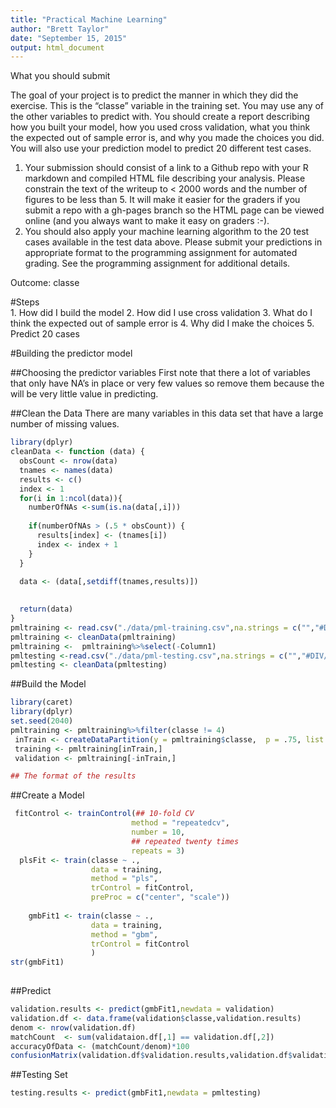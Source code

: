 ```yaml
---
title: "Practical Machine Learning"
author: "Brett Taylor"
date: "September 15, 2015"
output: html_document
---
```

What you should submit

The goal of your project is to predict the manner in which they did the exercise. This is the "classe" variable in the training set. You may use any of the other variables to predict with. You should create a report describing how you built your model, how you used cross validation, what you think the expected out of sample error is, and why you made the choices you did. You will also use your prediction model to predict 20 different test cases. 

1. Your submission should consist of a link to a Github repo with your R markdown and compiled HTML file describing your analysis. Please constrain the text of the writeup to < 2000 words and the number of figures to be less than 5. It will make it easier for the graders if you submit a repo with a gh-pages branch so the HTML page can be viewed online (and you always want to make it easy on graders :-).
2. You should also apply your machine learning algorithm to the 20 test cases available in the test data above. Please submit your predictions in appropriate format to the programming assignment for automated grading. See the programming assignment for additional details. 


Outcome: classe

#Steps    
1. How did I build the model
2. How did I use cross validation
3. What do I think the expected out of sample error is
4. Why did I make the choices
5. Predict 20 cases

#Building the predictor model

##Choosing the predictor variables
First note that there a lot of variables that only have NA's in place or very few values so remove them because the will be very little value in predicting.

##Clean the Data
There are many variables in this data set that have a large number of missing values.   

```r
library(dplyr)
cleanData <- function (data) {
  obsCount <- nrow(data)
  tnames <- names(data)
  results <- c()
  index <- 1
  for(i in 1:ncol(data)){
    numberOfNAs <-sum(is.na(data[,i]))
    
    if(numberOfNAs > (.5 * obsCount)) {
      results[index] <- (tnames[i])
      index <- index + 1
    }
  }
  
  data <- (data[,setdiff(tnames,results)])
 

  return(data)
}
pmltraining <- read.csv("./data/pml-training.csv",na.strings = c("","#DIV/0!","NA"))
pmltraining <- cleanData(pmltraining)
pmltraining <-  pmltraining%>%select(-Column1)
pmltesting <-read.csv("./data/pml-testing.csv",na.strings = c("","#DIV/0!","NA"))
pmltesting <- cleanData(pmltesting)


```

##Build the Model
```r
library(caret)
library(dplyr)
set.seed(2040)
pmltraining <- pmltraining%>%filter(classe != 4)
 inTrain <- createDataPartition(y = pmltraining$classe,  p = .75, list = FALSE) 
 training <- pmltraining[inTrain,]
 validation <- pmltraining[-inTrain,]

## The format of the results 

```

##Create a Model      
```r
 fitControl <- trainControl(## 10-fold CV
                           method = "repeatedcv",
                           number = 10,
                           ## repeated twenty times
                           repeats = 3)
  plsFit <- train(classe ~ ., 
                  data = training, 
                  method = "pls",
                  trControl = fitControl,
                  preProc = c("center", "scale"))
  
    gmbFit1 <- train(classe ~ ., 
                  data = training, 
                  method = "gbm",
                  trControl = fitControl
                  )
str(gmbFit1)
 
```

##Predict 

```r
validation.results <- predict(gmbFit1,newdata = validation)
validation.df <- data.frame(validation$classe,validation.results)
denom <- nrow(validation.df)
matchCount  <- sum(validataion.df[,1] == validation.df[,2])
accuracyOfData <- (matchCount/denom)*100
confusionMatrix(validation.df$validation.results,validation.df$validation.classe)

```

##Testing Set

```r







testing.results <- predict(gmbFit1,newdata = pmltesting)

```